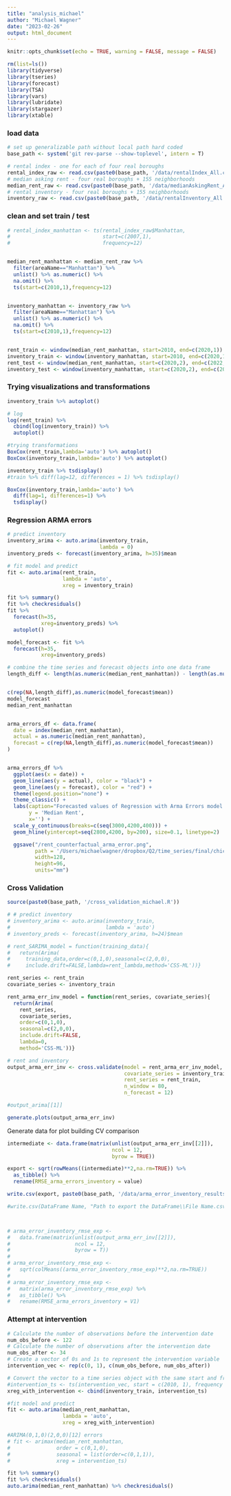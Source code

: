```yaml
---
title: "analysis_michael"
author: "Michael Wagner"
date: "2023-02-26"
output: html_document
---
```


```r
knitr::opts_chunk$set(echo = TRUE, warning = FALSE, message = FALSE)
```

```r
rm(list=ls())
library(tidyverse)
library(tseries)
library(forecast)
library(TSA)
library(vars)
library(lubridate)
library(stargazer)
library(xtable)
```

### load data

```r
# set up generalizable path without local path hard coded
base_path <- system('git rev-parse --show-toplevel', intern = T)

# rental index - one for each of four real boroughs
rental_index_raw <- read.csv(paste0(base_path, '/data/rentalIndex_All.csv'))
# median asking rent - four real boroughs + 155 neighborhoods
median_rent_raw <- read.csv(paste0(base_path, '/data/medianAskingRent_All.csv'))
# rental inventory - four real boroughs + 155 neighborhoods
inventory_raw <- read.csv(paste0(base_path, '/data/rentalInventory_All.csv'))

```

### clean and set train / test
```r
# rental_index_manhattan <- ts(rental_index_raw$Manhattan,
#                              start=c(2007,1),
#                              frequency=12)


median_rent_manhattan <- median_rent_raw %>% 
  filter(areaName=="Manhattan") %>%
  unlist() %>% as.numeric() %>% 
  na.omit() %>% 
  ts(start=c(2010,1),frequency=12)


inventory_manhattan <- inventory_raw %>% 
  filter(areaName=="Manhattan") %>% 
  unlist() %>% as.numeric() %>% 
  na.omit() %>%
  ts(start=c(2010,1),frequency=12)


rent_train <- window(median_rent_manhattan, start=2010, end=c(2020,1))
inventory_train <- window(inventory_manhattan, start=2010, end=c(2020,1))
rent_test <- window(median_rent_manhattan, start=c(2020,2), end=c(2022,12))
inventory_test <- window(inventory_manhattan, start=c(2020,2), end=c(2022,12))
```

### Trying visualizations and transformations
```r
inventory_train %>% autoplot()

# log
log(rent_train) %>%
  cbind(log(inventory_train)) %>%
  autoplot()

#trying transformations
BoxCox(rent_train,lambda='auto') %>% autoplot()
BoxCox(inventory_train,lambda='auto') %>% autoplot()

inventory_train %>% tsdisplay()
#train %>% diff(lag=12, differences = 1) %>% tsdisplay()

BoxCox(inventory_train,lambda='auto') %>% 
  diff(lag=1, differences=1) %>% 
  tsdisplay()
```

### Regression ARMA errors
```r
# predict inventory
inventory_arima <- auto.arima(inventory_train, 
                              lambda = 0)
inventory_preds <- forecast(inventory_arima, h=35)$mean

# fit model and predict
fit <- auto.arima(rent_train,
                  lambda = 'auto',
                  xreg = inventory_train)

fit %>% summary()
fit %>% checkresiduals()
fit %>% 
  forecast(h=35,
           xreg=inventory_preds) %>% 
  autoplot()

model_forecast <- fit %>% 
  forecast(h=35,
           xreg=inventory_preds)

```

```r
# combine the time series and forecast objects into one data frame
length_diff <- length(as.numeric(median_rent_manhattan)) - length(as.numeric(model_forecast$mean))


c(rep(NA,length_diff),as.numeric(model_forecast$mean))
model_forecast
median_rent_manhattan


arma_errors_df <- data.frame(
  date = index(median_rent_manhattan),
  actual = as.numeric(median_rent_manhattan),
  forecast = c(rep(NA,length_diff),as.numeric(model_forecast$mean))
)


arma_errors_df %>% 
  ggplot(aes(x = date)) +
  geom_line(aes(y = actual), color = "black") +
  geom_line(aes(y = forecast), color = "red") +
  theme(legend.position="none") +
  theme_classic() +
  labs(caption="Forecasted values of Regression with Arma Errors model in red.",
       y = 'Median Rent',
       x='') +
  scale_y_continuous(breaks=c(seq(3000,4200,400))) +
  geom_hline(yintercept=seq(2800,4200, by=200), size=0.1, linetype=2)

  ggsave("/rent_counterfactual_arma_error.png",
         path = '/Users/michaelwagner/dropbox/Q2/time_series/final/chicago_rental_index',
         width=128,
         height=96,
         units="mm")
```


### Cross Validation
```r
source(paste0(base_path, '/cross_validation_michael.R'))

# # predict inventory
# inventory_arima <- auto.arima(inventory_train, 
#                               lambda = 'auto')
# inventory_preds <- forecast(inventory_arima, h=24)$mean

# rent_SARIMA_model = function(training_data){
#   return(Arima(
#     training_data,order=c(0,1,0),seasonal=c(2,0,0),
#     include.drift=FALSE,lambda=rent_lambda,method='CSS-ML'))}

rent_series <- rent_train
covariate_series <- inventory_train

rent_arma_err_inv_model = function(rent_series, covariate_series){
  return(Arima(
    rent_series,
    covariate_series,
    order=c(0,1,0),
    seasonal=c(2,0,0),
    include.drift=FALSE,
    lambda=0,
    method='CSS-ML'))}

# rent and inventory
output_arma_err_inv <- cross.validate(model = rent_arma_err_inv_model, 
                                      covariate_series = inventory_train, 
                                      rent_series = rent_train, 
                                      n_window = 80, 
                                      n_forecast = 12)

#output_arima[[1]]

generate.plots(output_arma_err_inv)
```

Generate data for plot building CV comparison
```r


intermediate <- data.frame(matrix(unlist(output_arma_err_inv[[2]]), 
                                  ncol = 12, 
                                  byrow = TRUE))

export <- sqrt(rowMeans((intermediate)**2,na.rm=TRUE)) %>% 
  as_tibble() %>% 
  rename(RMSE_arma_errors_inventory = value)

write.csv(export, paste0(base_path, '/data/arma_error_inventory_results_cv.csv'))

#write.csv(DataFrame Name, "Path to export the DataFrame\\File Name.csv", row.names=FALSE)



# arma_error_inventory_rmse_exp <- 
#   data.frame(matrix(unlist(output_arma_err_inv[[2]]),
#                     ncol = 12, 
#                     byrow = T)) 
# 
# arma_error_inventory_rmse_exp <- 
#   sqrt(colMeans((arma_error_inventory_rmse_exp)**2,na.rm=TRUE))
# 
# arma_error_inventory_rmse_exp <- 
#   matrix(arma_error_inventory_rmse_exp) %>% 
#   as_tibble() %>% 
#   rename(RMSE_arma_errors_inventory = V1)
```


### Attempt at intervention

```r
# Calculate the number of observations before the intervention date
num_obs_before <- 122
# Calculate the number of observations after the intervention date
num_obs_after <- 34
# Create a vector of 0s and 1s to represent the intervention variable
intervention_vec <- rep(c(0, 1), c(num_obs_before, num_obs_after))

# Convert the vector to a time series object with the same start and frequency as the AirPassengers data
#intervention_ts <- ts(intervention_vec, start = c(2010, 1), frequency = 12)
xreg_with_intervention <- cbind(inventory_train, intervention_ts)

#fit model and predict
fit <- auto.arima(median_rent_manhattan,
                  lambda = 'auto',
                  xreg = xreg_with_intervention)

#ARIMA(0,1,0)(2,0,0)[12] errors 
# fit <- arimax(median_rent_manhattan, 
#               order = c(0,1,0),
#               seasonal = list(order=c(0,1,1)),
#               xreg = intervention_ts)

fit %>% summary()
fit %>% checkresiduals()
auto.arima(median_rent_manhattan) %>% checkresiduals()
```


